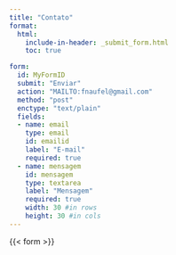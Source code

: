 ```yaml
---
title: "Contato"
format: 
  html:
    include-in-header: _submit_form.html
    toc: true

form:
  id: MyFormID
  submit: "Enviar"
  action: "MAILTO:fnaufel@gmail.com"
  method: "post"
  enctype: "text/plain"
  fields:
  - name: email
    type: email
    id: emailid
    label: "E-mail"
    required: true
  - name: mensagem
    id: mensagem
    type: textarea
    label: "Mensagem"
    required: true
    width: 30 #in rows
    height: 30 #in cols
---
```



{{< form >}}

